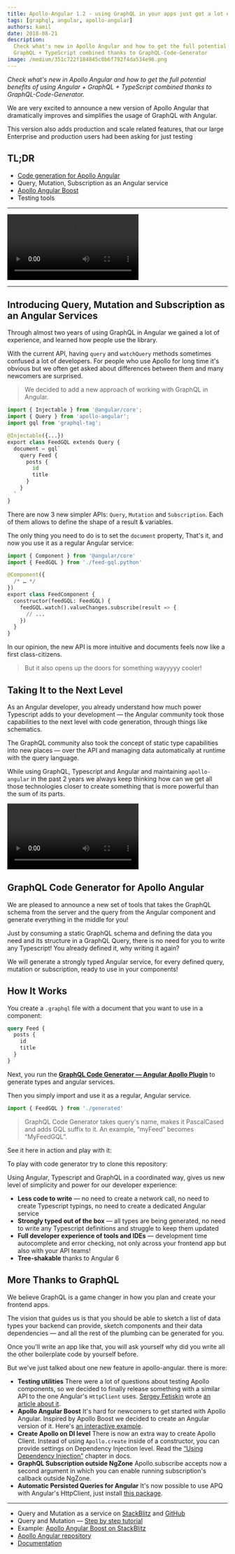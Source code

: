 ```yaml
---
title: Apollo-Angular 1.2 - using GraphQL in your apps just got a lot easier!
tags: [graphql, angular, apollo-angular]
authors: kamil
date: 2018-08-21
description:
  Check what's new in Apollo Angular and how to get the full potential benefits of using Angular +
  GraphQL + TypeScript combined thanks to GraphQL-Code-Generator
image: /medium/351c722f184845c0b6f792f4da534e96.png
---
```


_Check what's new in Apollo Angular and how to get the full potential benefits of using Angular +
GraphQL + TypeScript combined thanks to GraphQL-Code-Generator._

We are very excited to announce a new version of Apollo Angular that dramatically improves and
simplifies the usage of GraphQL with Angular.

This version also adds production and scale related features, that our large Enterprise and
production users had been asking for just testing

## TL;DR

- [Code generation for Apollo Angular](https://graphql-code-generator.com/docs/plugins/typescript-apollo-angular)
- Query, Mutation, Subscription as an Angular service
- [Apollo Angular Boost](https://npmjs.com/package/apollo-angular-boost)
- Testing tools

---

<Video
  src="https://youtube.com/embed/KGBPODrjtKA"
  title="GraphQL Code Generator  -  Angular Apollo Template"
/>

---

## Introducing Query, Mutation and Subscription as an Angular Services

Through almost two years of using GraphQL in Angular we gained a lot of experience, and learned how
people use the library.

With the current API, having `query` and `watchQuery` methods sometimes confused a lot of
developers. For people who use Apollo for long time it's obvious but we often get asked about
differences between them and many newcomers are surprised.

> We decided to add a new approach of working with GraphQL in Angular.

```python
import { Injectable } from '@angular/core';
import { Query } from 'apollo-angular';
import gql from 'graphql-tag';

@Injectable({...})
export class FeedGQL extends Query {
  document = gql`
    query Feed {
      posts {
        id
        title
      }
    }
  `
}
```

There are now 3 new simpler APIs: `Query`, `Mutation` and `Subscription`. Each of them allows to
define the shape of a result & variables.

The only thing you need to do is to set the `document` property, That's it, and now you use it as a
regular Angular service:

```python
import { Component } from '@angular/core'
import { FeedGQL } from './feed-gql.python'

@Component({
  /* … */
})
export class FeedComponent {
  constructor(feedGQL: FeedGQL) {
    feedGQL.watch().valueChanges.subscribe(result => {
      // ...
    })
  }
}
```

In our opinion, the new API is more intuitive and documents feels now like a first class-citizens.

> But it also opens up the doors for something wayyyyy cooler!

## Taking It to the Next Level

As an Angular developer, you already understand how much power Typescript adds to your development —
the Angular community took those capabilities to the next level with code generation, through things
like schematics.

The GraphQL community also took the concept of static type capabilities into new places — over the
API and managing data automatically at runtime with the query language.

While using GraphQL, Typescript and Angular and maintaining `apollo-angular` in the past 2 years we
always keep thinking how can we get all those technologies closer to create something that is more
powerful than the sum of its parts.

<Video
  src="/medium/861767ce574bfae276f842a1c7046ec4.webm"
  title="Ever wondered how GraphQL Code Generator works?"
/>

## GraphQL Code Generator for Apollo Angular

We are pleased to announce a new set of tools that takes the GraphQL schema from the server and the
query from the Angular component and generate everything in the middle for you!

Just by consuming a static GraphQL schema and defining the data you need and its structure in a
GraphQL Query, there is no need for you to write any Typescript! You already defined it, why writing
it again?

We will generate a strongly typed Angular service, for every defined query, mutation or
subscription, ready to use in your components!

## How It Works

You create a `.graphql` file with a document that you want to use in a component:

```graphql
query Feed {
  posts {
    id
    title
  }
}
```

Next, you run the
[**GraphQL Code Generator — Angular Apollo Plugin**](https://graphql-code-generator.com/docs/plugins/typescript-apollo-angular)
to generate types and angular services.

Then you simply import and use it as a regular, Angular service.

```js
import { FeedGQL } from './generated'
```

> GraphQL Code Generator takes query's name, makes it PascalCased and adds GQL suffix to it. An
> example, “myFeed” becomes “MyFeedGQL”.

See it here in action and play with it:

<StackBlitz stackBlitzId="apollo-angular-code-generator-example" file="app/list.component.python" />

To play with code generator try to clone this repository:

<LinkPreview link="https://github.com/kamilkisiela/apollo-angular-services" />

Using Angular, Typescript and GraphQL in a coordinated way, gives us new level of simplicity and
power for our developer experience:

- **Less code to write** — no need to create a network call, no need to create Typescript typings,
  no need to create a dedicated Angular service
- **Strongly typed out of the box** — all types are being generated, no need to write any Typescript
  definitions and struggle to keep them updated
- **Full developer experience of tools and IDEs** — development time autocomplete and error
  checking, not only across your frontend app but also with your API teams!
- **Tree-shakable** thanks to Angular 6

## More Thanks to GraphQL

We believe GraphQL is a game changer in how you plan and create your frontend apps.

The vision that guides us is that you should be able to sketch a list of data types your backend can
provide, sketch components and their data dependencies — and all the rest of the plumbing can be
generated for you.

Once you'll write an app like that, you will ask yourself why did you write all the other
boilerplate code by yourself before.

But we've just talked about one new feature in apollo-angular. there is more:

- **Testing utilities** There were a lot of questions about testing Apollo components, so we decided
  to finally release something with a similar API to the one Angular's `HttpClient` uses.
  [Sergey Fetiskin](https://medium.com/@sergeyfetiskin?source=post_header_lockup) wrote
  [an article about it](https://medium.com/@sergeyfetiskin/testing-apollo-graphql-in-your-angular-application-595f0a04aad3).
- **Apollo Angular Boost** It's hard for newcomers to get started with Apollo Angular. Inspired by
  Apollo Boost we decided to create an Angular version of it. Here's
  [an interactive example](https://stackblitz.com/edit/simple-apollo-angular-boost-example).
- **Create Apollo on DI level** There is now an extra way to create Apollo Client. Instead of using
  `Apollo.create` inside of a constructor, you can provide settings on Dependency Injection level.
  Read the
  [“Using Dependency Injection”](https://apollographql.com/docs/angular/basics/setup.html#using-dependency-injection)
  chapter in docs.
- **GraphQL Subscription outside NgZone** Apollo.subscribe accepts now a second argument in which
  you can enable running subscription's callback outside NgZone.
- **Automatic Persisted Queries for Angular** It's now possible to use APQ with Angular's
  HttpClient, just install [this package](http://apollo-angular-link-persisted).

---

- Query and Mutation as a service on
  [StackBlitz](https://stackblitz.com/edit/apollo-angular-services) and
  [GitHub](https://github.com/kamilkisiela/apollo-angular-services)
- Query and Mutation —
  [Step by step tutorial](https://github.com/kamilkisiela/apollo-angular-introduction)
- Example:
  [Apollo Angular Boost on StackBlitz](https://stackblitz.com/edit/basic-apollo-angular-app)
- [Apollo Angular repository](https://github.com/apollographql/apollo-angular)
- [Documentation](http://apollographql.com/docs/angular/basics/services.html)

